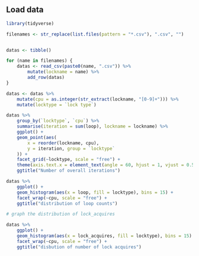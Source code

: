 ## Load data

```r
library(tidyverse)

filenames <- str_replace(list.files(pattern = "*.csv"), ".csv", "")


datas <- tibble()

for (name in filenames) {
    datas <- read_csv(paste0(name, ".csv")) %>%
        mutate(lockname = name) %>%
        add_row(datas)
}

datas <- datas %>%
    mutate(cpu = as.integer(str_extract(lockname, "[0-9]+"))) %>%
    mutate(locktype = `lock type`)
```


```r

datas %>%
    group_by(`locktype`, `cpu`) %>%
    summarise(iteration = sum(loop), lockname = lockname) %>%
    ggplot() +
    geom_point(aes(
        x = reorder(lockname, cpu),
        y = iteration, group = `locktype`
    )) +
    facet_grid(~locktype, scale = "free") +
    theme(axis.text.x = element_text(angle = 60, hjust = 1, vjust = 0.5)) +
    ggtitle("Number of overall iterations")
```

```r
datas %>%
    ggplot() +
    geom_histogram(aes(x = loop, fill = locktype), bins = 15) +
    facet_wrap(~cpu, scale = "free") +
    ggtitle("distribution of loop counts")
```

```r
# graph the distribution of lock_acquires

datas %>%
    ggplot() +
    geom_histogram(aes(x = lock_acquires, fill = locktype), bins = 15) +
    facet_wrap(~cpu, scale = "free") +
    ggtitle("disbution of number of lock acquires")
```

```r
```